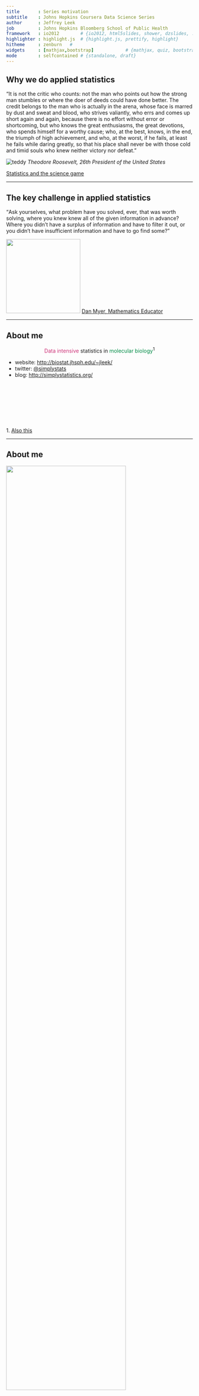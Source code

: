 ```yaml
---
title       : Series motivation
subtitle    : Johns Hopkins Coursera Data Science Series
author      : Jeffrey Leek 
job         : Johns Hopkins Bloomberg School of Public Health
framework   : io2012        # {io2012, html5slides, shower, dzslides, ...}
highlighter : highlight.js  # {highlight.js, prettify, highlight}
hitheme     : zenburn   # 
widgets     : [mathjax,bootstrap]            # {mathjax, quiz, bootstrap}
mode        : selfcontained # {standalone, draft}
---
```


## Why we do applied statistics

"It is not the critic who counts: not the man who points out how the strong man stumbles or where the doer of deeds could have done better. The credit belongs to the man who is actually in the arena, whose face is marred by dust and sweat and blood, who strives valiantly, who errs and comes up short again and again, because there is no effort without error or shortcoming, but who knows the great enthusiasms, the great devotions, who spends himself for a worthy cause; who, at the best, knows, in the end, the triumph of high achievement, and who, at the worst, if he fails, at least he fails while daring greatly, so that his place shall never be with those cold and timid souls who knew neither victory nor defeat."

![teddy](./assets/img/teddy.jpeg) _Theodore Roosevelt, 26th President of the United States_

[Statistics and the science game](http://simplystatistics.org/2012/06/22/statistics-and-the-science-club/)

---

## The key challenge in applied statistics

<q>Ask yourselves, what problem have you solved, ever, that was worth solving, where you knew knew all of the given information in advance? Where you didn’t have a surplus of information and have to filter it out, or you didn’t have insufficient information and have to go find some?</q>

<img src=assets/img/meyer.jpg height=200 /> [Dan Myer, Mathematics Educator](http://www.ted.com/talks/dan_meyer_math_curriculum_makeover.html)

---

## About me

<center> <font color="#CD3278">Data intensive</font> statistics in <font color="#008B45">molecular biology</font>$^1$</center>

* website: [http://biostat.jhsph.edu/~jleek/](http://biostat.jhsph.edu/~jleek/)
* twitter: [@simplystats](https://twitter.com/simplystats)
* blog: [http://simplystatistics.org/](http://simplystatistics.org/)


</br>
</br>
</br>
</br>
</br>
</br>
</br>
1. [Also this](http://www.youtube.com/watch?v=xrAIGLkSMls)

---

## About me

<img class=center src=assets/img/usguys.jpg height='80%' />


---


## Why applied statistics?

<img class=center src=assets/img/deluge.jpeg height='80%' />

---

## Why applied statistics?

<img class=center src=assets/img/nytimes.png height='80%' />

---

## Why applied statistics? 

<img class=center src=assets/img/mckinsey.png height='80%' />

---

## Why are you lucky?

<img class=center src=assets/img/bezos.jpg height='80%' />

---

## Why are you lucky

<img class=center src=assets/img/heritage.png height='80%' />

[Heritage Health Prize](http://www.heritagehealthprize.com/c/hhp)

---

## Leaderboard

<img class=center src=assets/img/heritageleaderboard.png height='80%' />

[Leaderboard](http://www.heritagehealthprize.com/c/hhp/leaderboard)

---

## New data drives new methods

* How do we make better beer?    
  * __Data__: Measures of beer quality
  * __Statistic__:The [t-statistic](http://en.wikipedia.org/wiki/T-statistic)
* What characteristics of field lead to better crops?
  * __Data__: Field characteristics, crop yields
  * __Statistic__: [Analysis of variance (ANOVA)](http://en.wikipedia.org/wiki/Analysis_of_variance)
* How long do people live?
  * __Data__: Survival times of people (censored)
  * __Statistic__: [Kaplan-Meier Estimator](http://en.wikipedia.org/wiki/Kaplan%E2%80%93Meier_estimator)
* What movies will you like? 
  * __Data__: Lots of other peoples movie ratings
  * __Statistic(s)__: [Recommender systems](http://en.wikipedia.org/wiki/Recommender_system) 


---

## Who is an applied statistican? 

<div class='span4'>
<a href="http://en.wikipedia.org/wiki/Daryl_Morey">Daryl Morey</a>
</br></br>
 <img height=30% src=assets/img/morey.jpeg />
</div>
<div class='span4'>
<a href="http://www.hilarymason.com/">Hilary Mason</a>
</br></br>
 <img height=30% src=assets/img/mason.jpeg />
</div>
<div class='span4'>
<a href="http://ai.stanford.edu/~koller/"> Daphne Koller</a>
</br></br>
 <img  height=30% src=assets/img/koller.jpeg />
</div>
<div class='span4'>
<a href="http://fivethirtyeight.blogs.nytimes.com/">Nate Silver</a>
</br></br>
 <img height=30% src=assets/img/silver.jpeg />
</div>



---

## What will this course cover

1. Translating questions into data analyses
2. Obtaining, organizing, and cleaning data
3. Performing a complete data analysis:
  * Exploration
  * Algorithm/model definition
  * Analysis
  * Synthesis and communication. 
4. Statistical and computational tools
5. Methodological background 
6. Ideas for having an impact

---

## A journal analogy 

* __Theory__: Annals of Statistics, JRSSB, Statistica Sinica
* __Methods__: Biometrics, Annals of Applied Statistics,
Biostatistics, Statistics in Medicine, Neuroimage, Genome
Biology
* __Data Analysis__: JASA A&CS, JRSSC, Nature, NEJM, JAMA,
Neuroimage, Genome Biology

</br>
</br>
</br>
__Our goal__: A sweet spot between data analysis and methods.

---

## Another goal

<img class=center src=assets/img/venn.png height='80%' />

[Drew Conway](http://www.drewconway.com/zia/?p=2378)

---

## These might be useful

<img class=center src=assets/img/openintro.png height='80%' />

[http://www.openintro.org/](http://www.openintro.org/)


---

## These might be useful

<img class=center src=assets/img/elemlearn.jpeg height='80%' />

[http://www-stat.stanford.edu/~tibs/ElemStatLearn/](http://www-stat.stanford.edu/~tibs/ElemStatLearn/)

---

## These might be useful

<img class=center src=assets/img/ada.png height='80%' />


[Advanced Data Analysis from An Elementary Point of View](http://www.stat.cmu.edu/~cshalizi/ADAfaEPoV/ADAfaEPoV.pdf)


---

## These might be useful

<img class=center src=assets/img/ferguson.jpg height='80%' />

[A Course in Large Sample Theory](http://www.amazon.com/Course-Sample-Chapman-Statistical-Science/dp/0412043718)


---

## When you don't want to work on the assignments anymore

* [Andrew Gelman's blog](http://andrewgelman.com/)
* [Larry Wasserman's blog](http://normaldeviate.wordpress.com/)
* [Statsblogs](http://www.statsblogs.com/)
* [Flowing Data](http://flowingdata.com/)
* [Hilary Mason's Blog](http://www.hilarymason.com/) and [@hmason](https://twitter.com/hmason)
* [Cosma Shalizi's Blog](http://masi.cscs.lsa.umich.edu/~crshalizi/weblog/)
* If you are really desperate [Stochastic Planet](http://stochasticplanet.tumblr.com/) or [MapCrunch](http://www.mapcrunch.com/)
* If you are really, really desperate [Some other dudes' blog](http://simplystatistics.org/)


---

## I will definitely be lifting material from

<img src=assets/img/ken.jpg height='30%'/> [Ken Rice](http://faculty.washington.edu/kenrice/)

who lifted some of it from:

<img src=assets/img/jon.jpg height='30%'/> [Jon Wakefield](http://faculty.washington.edu/jonno/)










